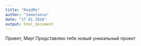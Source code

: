 ```yaml
---
title: "ReadMe"
author: "Samotaeva"
date: "27 01 2018"
output: html_document
---
```

Привет, Мир! Представляю тебе новый уникальный проект